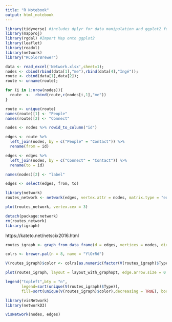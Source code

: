```yaml
---
title: "R Notebook"
output: html_notebook
---
```




```r
library(tidyverse) #includes dplyr for data manipulation and ggplot2 for plotting
library(mapproj)
library(rgdal) #Import Map onto ggplot2
library(leaflet)
library(readxl)
library(network)
library("RColorBrewer")
```

```r
data <- read_excel('Network.xlsx',sheet=1);
nodes <- cbind(rbind(data[1],"me"),rbind(data[4],"Ingé"));
route <- cbind(data[1],data[2]);
route <- unname(route);

for (i in 1:nrow(nodes)){ 
  route  <-  rbind(route,c(nodes[i,1],"me"))
}

route <- unique(route)
names(route)[1] <- "People"
names(route)[2] <- "Connect"

nodes <- nodes %>% rowid_to_column("id")

edges <- route %>% 
  left_join(nodes, by = c("People" = "Contact")) %>% 
  rename(from = id)

edges <- edges %>% 
  left_join(nodes, by = c("Connect" = "Contact")) %>% 
  rename(to = id)  

names(nodes)[2] <- "label"

edges <- select(edges, from, to)
```

```r
library(network)
routes_network <- network(edges, vertex.attr = nodes, matrix.type = "edgelist", ignore.eval = FALSE)

plot(routes_network, vertex.cex = 3)
```
```r
detach(package:network)
rm(routes_network)
library(igraph)
```
https://kateto.net/netscix2016.html

```r
routes_igraph <- graph_from_data_frame(d = edges, vertices = nodes, directed = TRUE)

colrs <- brewer.pal(n = 8, name = "YlOrRd")

V(routes_igraph)$color <- colrs[as.numeric(factor(V(routes_igraph)$Type))]

plot(routes_igraph, layout = layout_with_graphopt, edge.arrow.size = 0.2, vertex.size = 8, vertex.label.cex=1,edge.curved=.1,vertex.size=7, vertex.label.dist=2)

legend("topleft",bty = "n",
       legend=sort(unique(V(routes_igraph)$Type)),
       fill=sort(unique(V(routes_igraph)$color),decreasing = TRUE), border=NA)


```

```r
library(visNetwork)
library(networkD3)

visNetwork(nodes, edges)
```

